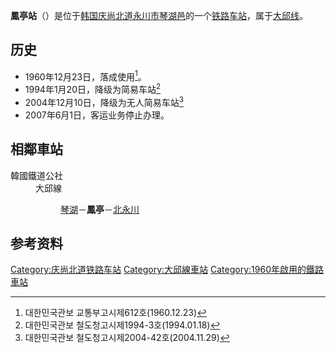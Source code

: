 {{expand|time=2014-08-11T08:42:51+00:00}}
{{onesource|time=2014-08-11T08:42:51+00:00}}
{{朝鮮半島車站資訊
|公司色 = #0066b3
|文字色 = 
|站名 = 鳳亭站<br />{{lang|en|Bongjeong}}
|圖片 = Korail Bongjeong Station.jpg
|pxl = 
|圖片說明 = 车站站舍
|車站編號 =
|前一站1 = [[琴湖站|琴湖]]
|前一站距離1 = 4.2
|後一站距離1 = 4.1
|後一站1 = [[北永川站|北永川]]
|所屬路線1 = [[大邱线|大邱线]]
|距離1 = 23.2
|起點站1 = [[佳川站|佳川]]
|前一站2 = 
|前一站距離2 =
|後一站距離2 =
|後一站2 = [[北永川站|北永川]]
|所屬路線2 = [[北永川三角线|北永川三角线]]
|距離2 = 0.0
|起點站2 = 鳳亭
|諺文 = 봉정역
|朝鮮漢字 = 鳳亭驛
|文觀部式 = Bongjeong-yeok 
|馬-賴式 =
|副站名 = 
|停站路線數 =
|所屬公司 = [[韩国铁道公社|韩国铁道公社]]
|所在地 = [[庆尚北道|庆尚北道]][[永川市|永川市]][[琴湖邑|琴湖邑]]
|車站構造 = 地面车站
|月台配置 = 2面2线
|啟用年月日 = 1960年12月23日
|廢站年月日 = 
|上下車人次 =
|統計年度 =
|轉車 = 
|備註 = 
|全寬備註 = 
}}

'''鳳亭站'''（{{kor|諺=봉정역|漢=鳳亭驛|羅=Bongjeong yeok|f=y}}）是位于[[韩国|韩国]][[庆尚北道|庆尚北道]][[永川市|永川市]][[琴湖邑|琴湖邑]]的一个[[铁路车站|铁路车站]]，属于[[大邱线|大邱线]]。

== 历史 ==
*1960年12月23日，落成使用<ref>대한민국관보 교통부고시제612호(1960.12.23)</ref>。
*1994年1月20日，降级为简易车站<ref>대한민국관보 철도청고시제1994-3호(1994.01.18)</ref> 
*2004年12月10日，降级为无人简易车站<ref>대한민국관보 철도청고시제2004-42호(2004.11.29)</ref>
*2007年6月1日，客运业务停止办理。

== 相鄰車站 ==
;韓國鐵道公社
:大邱線
::[[琴湖站|琴湖]]－'''鳳亭'''－[[北永川站|北永川]]

== 参考资料 ==
{{reflist}}

{{大邱线}}
{{北永川三角线}}

[[Category:庆尚北道铁路车站|Category:庆尚北道铁路车站]]
[[Category:大邱線車站|Category:大邱線車站]]
[[Category:1960年啟用的鐵路車站|Category:1960年啟用的鐵路車站]]
